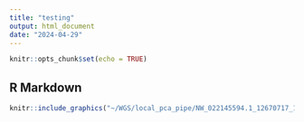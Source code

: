 ```yaml
---
title: "testing"
output: html_document
date: "2024-04-29"
---
```


```r
knitr::opts_chunk$set(echo = TRUE)
```

## R Markdown


```r
knitr::include_graphics("~/WGS/local_pca_pipe/NW_022145594.1_12670717_16440127_pies.pdf")
```

